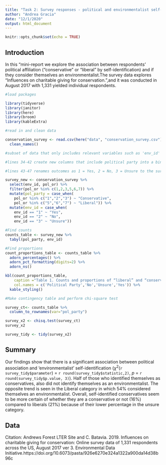 ```yaml
---
title: "Task 2: Survey responses - political and environmentalist self-identification"
author: "Andrea Gracia"
date: "12/1/2020"
output: html_document
---
```


```r
knitr::opts_chunk$set(echo = TRUE)
```

## Introduction 
In this "mini-report we explore the association between respondents’ political affiliation (“conservative” or “liberal” by self-identification) and if they consider themselves an environmentalist.The survey data explores "Influences on charitable giving for conservation.",and it was conducted in August 2017 with 1,331 yielded individual respondents.

```r
#load packages

library(tidyverse)
library(janitor)
library(here)
library(broom)
library(kableExtra)

#read in and clean data

conservation_survey <- read.csv(here("data", "conservation_survey.csv")) %>% 
  clean_names()

#subset of data that only includes relevant variables such as 'env_id' and 'pol_or'

#lines 34-42 create new columns that include political party into a binary response of either “conservative” (if pol_or is 1 - 3) or “liberal” (if pol_or 5 - 7). All other political affiliations (4, 8, 9) will be excluded.

#lines 43-47 renames outcomes as 1 = Yes, 2 = No, 3 = Unsure to the survey question "I consider myself an environmentalist"

survey_new <- conservation_survey %>% 
  select(env_id, pol_or) %>% 
  filter(pol_or %in% c(1,2,3,5,6,7)) %>% 
  mutate(pol_party = case_when(
    pol_or %in% c("1","2","3") ~ "Conservative",
    pol_or %in% c("5","6","7") ~ "Liberal")) %>% 
  mutate(env_id = case_when(
    env_id == "1" ~ "Yes",
    env_id == "2" ~ "No",
    env_id == "3" ~ "Unsure"))

#Find counts
counts_table <- survey_new %>% 
  tabyl(pol_party, env_id) 
```

```r

#Find proportions
count_proportions_table <- counts_table %>% 
  adorn_percentages() %>% 
  adorn_pct_formatting(digits=2) %>% 
  adorn_ns() 

kbl(count_proportions_table, 
    caption ="Table 1. Counts and proportions of “liberal” and “conservative” respondents who responded “Yes”, “No” and “Unsure” to the statement “I consider myself an environmentalist.", 
    col.names = c('Political Party','No','Unsure','Yes')) %>% 
  kable_styling()
```


```r
#Make contingency table and perform chi-square test

survey_ct<- counts_table %>% 
  column_to_rownames(var="pol_party") 

survey_x2 <- chisq.test(survey_ct)
survey_x2

survey_tidy <- tidy(survey_x2)
```

## Summary
Our findings show that there is a significant association between political association and 'environmentalist' self-identification ($\chi$^2^(`r survey_tidy$parameter`) = `r round(survey_tidy$statistic,2)`, *p* = `r round(survey_tidy$p.value, 3)`). Half of those who identified themselves as conservatives, also did not identify themselves as an environmentalist. The opposite trend is seen in the Liberal category in which 54% considered themselves an environmentalist. Overall, self-identified conservatives seem to be more certain of whether they are a conservative or not (16%) compared to liberals (21%) because of their lower percentage in the unsure category. 

## Data
Citation: Andrews Forest LTER Site and C. Batavia. 2019. Influences on charitable giving for conservation: Online survey data of 1,331 respondents across the US, August 2017 ver 3. Environmental Data Initiative.https://doi.org/10.6073/pasta/926e6270e324a1322a900da14d38b96c



